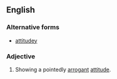==English==

===Alternative forms===
* [[attitudey]]

===Adjective===
{{en-adj|-}}

# {{informal}} Showing a pointedly [[arrogant]] [[attitude]].<!--It's from Word Spy http://www.wordspy.com/book/index.asp I don,t have the book at hand right now, but usage is there. [http://muse.jhu.edu/login?uri=/journals/american_speech/v076/76.1glowka.html] cites it back to 1989-->